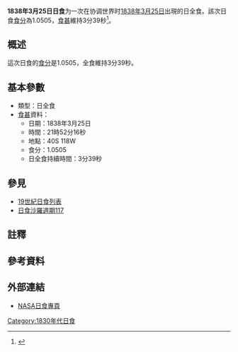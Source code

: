 {{Infobox Solar eclipse
| Year        = 1838
| Month       = 3
| Day         = 25
| Type        = 日全食
| Image       = SE1838Mar25T.gif
| Image size  = 200px
| Image intro = 1838年3月25日日全食路徑圖
  <!--   日食資料   -->
| Gamma       = -0.7525
| Mag         = 1.0505
| Saros       = [[日食沙羅週期117|117]]
| Saros total = 
| Saros seq   = 
  <!--     食甚     -->
| Duration    = 3分39秒
| Location    = 
| Coords      = 
| Width       = 249公里
  <!--   開始時間   -->
| Partial     = 
| Start type  = 
| Centre      = 
| Greatest    = 21:52:16
  <!--     倒數     -->
| hour        = 21
| minute      = 52
| second      = 16
| Duration_s  = 
}}
'''1838年3月25日日食'''为一次在协调世界时[[1838年|1838年]][[3月25日|3月25日]]出現的日全食。該次日食[[食分|食分]]為1.0505，[[食甚|食甚]]維持3分39秒<ref name="nasa_catalog_list">{{cite web |url=http://eclipse.gsfc.nasa.gov/SEcat5/SE1801-1900.html |title=Catalog of Solar Eclipses: 1801 to 1900 |language=en |publisher=[[NASA|NASA]] |accessdate=2009-07-26 |archiveurl=https://web.archive.org/web/20150112204733/http://eclipse.gsfc.nasa.gov/SEcat5/SE1801-1900.html |archivedate=2015-01-12 |deadurl=no }}</ref>。

== 概述 ==
這次日食的[[食分|食分]]是1.0505，全食維持3分39秒。

== 基本參數 ==
{{NoteUTC}}
* 類型：日全食
*[[食甚|食甚]]資料：
** 日期：1838年3月25日
** 時間：21時52分16秒 
** 地點：40S 118W
** 食分：1.0505
** 日全食持續時間：3分39秒

== 參見 ==
{{日食主題}}
* [[19世紀日食列表|19世紀日食列表]]
* [[日食沙羅週期117|日食沙羅週期117]]

== 註釋 ==
{{NoteFoot}}

== 參考資料 ==
{{reflist}}

== 外部連結 ==
* [http://eclipse.gsfc.nasa.gov/solar.html NASA日食專頁]{{Wayback|url=http://eclipse.gsfc.nasa.gov/solar.html |date=20190108200537 }}{{en icon}}

{{日食}}

[[Category:1830年代日食|Category:1830年代日食]]

{{Eclipse-stub}}
